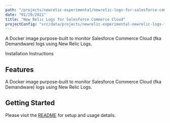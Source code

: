 ```yaml
---
path: "/projects/newrelic-experimental/newrelic-logs-for-salesforce-commerce-cloud"
date: "01/29/2021"
title: "New Relic Logs for Salesforce Commerce Cloud"
projectConfig: "src/data/projects/newrelic-experimental-newrelic-logs-for-salesforce-commerce-cloud.json"
---
```


<!-- Imports must occur at the top of the file -->

A Docker image purpose-built to monitor Salesforce Commerce Cloud (fka Demandware) logs using New Relic Logs.

<Link to="https://github.com/newrelic-experimental/newrelic-logs-for-salesforce-commerce-cloud">Installation Instructions</Link>

## Features

A Docker image purpose-built to monitor Salesforce Commerce Cloud (fka Demandware) logs using New Relic Logs.

## Getting Started

Please visit the [README](https://github.com/newrelic-experimental/newrelic-logs-for-salesforce-commerce-cloud#readme) for setup and usage details.
